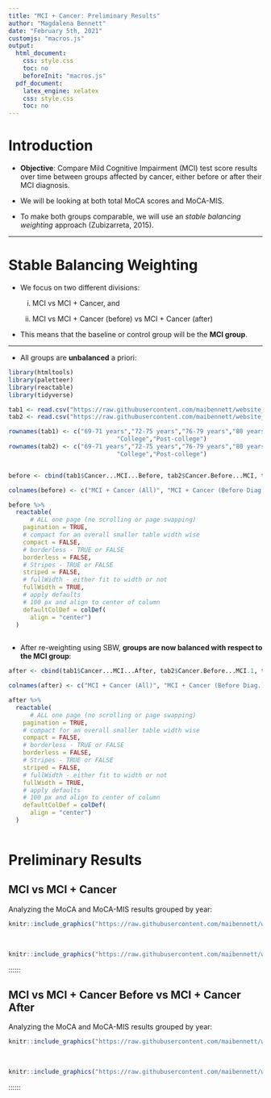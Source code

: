 ```yaml
---
title: "MCI + Cancer: Preliminary Results"
author: "Magdalena Bennett"
date: "February 5th, 2021"
customjs: "macros.js"
output: 
  html_document:
    css: style.css 
    toc: no
    beforeInit: "macros.js"
  pdf_document: 
    latex_engine: xelatex
    css: style.css
    toc: no
---
```


# Introduction

- **Objective**: Compare Mild Cognitive Impairment (MCI) test score results over time between groups affected by cancer, either before or after their MCI diagnosis.

- We will be looking at both total MoCA scores and MoCA-MIS.

- To make both groups comparable, we will use an *stable balancing weighting* approach (Zubizarreta, 2015).

---

# Stable Balancing Weighting

- We focus on two different divisions: 
  
  (i) MCI vs MCI + Cancer, and
  
  (ii) MCI vs MCI + Cancer (before) vs MCI + Cancer (after)
  
  
- This means that the baseline or control group will be the **MCI group**.


---

- All groups are **unbalanced** a priori:

```r
library(htmltools)
library(paletteer)
library(reactable)
library(tidyverse)

tab1 <- read.csv("https://raw.githubusercontent.com/maibennett/website_github/master/exampleSite/content/results/cancer/balance_cancer.csv")
tab2 <- read.csv("https://raw.githubusercontent.com/maibennett/website_github/master/exampleSite/content/results/cancer/balance.csv")

rownames(tab1) <- c("69-71 years","72-75 years","76-79 years","80 years or older","Female", "High school","Some college",
                              "College","Post-college")
rownames(tab2) <- c("69-71 years","72-75 years","76-79 years","80 years or older","Female", "High school","Some college",
                              "College","Post-college")


before <- cbind(tab1$Cancer...MCI...Before, tab2$Cancer.Before...MCI, tab2$Cancer.After...MCI, tab1$MCI)

colnames(before) <- c("MCI + Cancer (All)", "MCI + Cancer (Before Diag.)", "MCI + Cancer (After Diag.)", "MCI")

before %>%
  reactable(
      # ALL one page (no scrolling or page swapping)
    pagination = TRUE,
    # compact for an overall smaller table width wise
    compact = FALSE,
    # borderless - TRUE or FALSE
    borderless = FALSE,
    # Stripes - TRUE or FALSE
    striped = FALSE,
    # fullWidth - either fit to width or not
    fullWidth = TRUE,
    # apply defaults
    # 100 px and align to center of column
    defaultColDef = colDef(
      align = "center")
  )
  
```
- After re-weighting using SBW, **groups are now balanced with respect to the MCI group**:

```r
after <- cbind(tab1$Cancer...MCI...After, tab2$Cancer.Before...MCI.1, tab2$Cancer.After...MCI.1, tab1$MCI)

colnames(after) <- c("MCI + Cancer (All)", "MCI + Cancer (Before Diag.)", "MCI + Cancer (After Diag.)", "MCI")

after %>%
  reactable(
      # ALL one page (no scrolling or page swapping)
    pagination = TRUE,
    # compact for an overall smaller table width wise
    compact = FALSE,
    # borderless - TRUE or FALSE
    borderless = FALSE,
    # Stripes - TRUE or FALSE
    striped = FALSE,
    # fullWidth - either fit to width or not
    fullWidth = TRUE,
    # apply defaults
    # 100 px and align to center of column
    defaultColDef = colDef(
      align = "center")
  )
  
```

# Preliminary Results

## MCI vs MCI + Cancer

Analyzing the MoCA and MoCA-MIS results grouped by year:

::: {.col data-latex="{0.47\textwidth}"}

```r
knitr::include_graphics("https://raw.githubusercontent.com/maibennett/website_github/master/exampleSite/content/results/cancer/mocat_cancer.svg")

```
:::

::: {.col data-latex="{0.06\textwidth}"}
\ 
<!-- an empty Div (with a white space), serving as
a column separator -->
:::

::: {.col data-latex="{0.47\textwidth}"}

```r
knitr::include_graphics("https://raw.githubusercontent.com/maibennett/website_github/master/exampleSite/content/results/cancer/mocamis_cancer.svg")

```
:::
::::::


## MCI vs MCI + Cancer Before vs MCI + Cancer After

Analyzing the MoCA and MoCA-MIS results grouped by year:

::: {.col data-latex="{0.47\textwidth}"}

```r
knitr::include_graphics("https://raw.githubusercontent.com/maibennett/website_github/master/exampleSite/content/results/cancer/mocat_cancer2.svg")

```
:::

::: {.col data-latex="{0.06\textwidth}"}
\ 
<!-- an empty Div (with a white space), serving as
a column separator -->
:::

::: {.col data-latex="{0.47\textwidth}"}

```r
knitr::include_graphics("https://raw.githubusercontent.com/maibennett/website_github/master/exampleSite/content/results/cancer/mocamis_cancer2.svg")

```
:::
::::::
